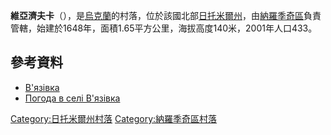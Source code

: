 {{coord|51|9|15|N|28|52|23|E|scale:30000|display=title}}

'''維亞濟夫卡'''（{{lang-uk|В'язівка}}），是[[烏克蘭|烏克蘭]]的村落，位於該國北部[[日托米爾州|日托米爾州]]，由[[納羅季奇區|納羅季奇區]]負責管轄，始建於1648年，面積1.65平方公里，海拔高度140米，2001年人口433。

==參考資料==
*[http://w1.c1.rada.gov.ua/pls/z7502/A005?rdat1=17.11.2012&rf7571=9912 В'язівка]{{dead link|date=2018年4月 |bot=InternetArchiveBot |fix-attempted=yes }}
* [http://weather.in.ua/ua/zhitomirskaja/2441 Погода в селі В'язівка] {{Wayback|url=http://weather.in.ua/ua/zhitomirskaja/2441 |date=20160305220001 }}

{{DEFAULTSORT:В'язівка}}
[[Category:日托米爾州村落|Category:日托米爾州村落]]
[[Category:納羅季奇區村落|Category:納羅季奇區村落]]


{{Zhytomyr-geo-stub}}